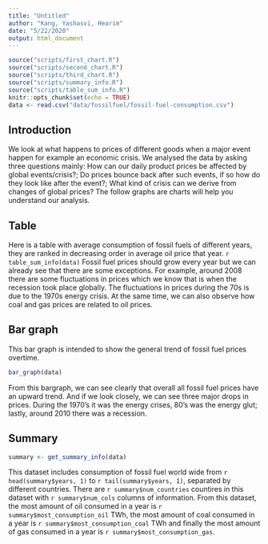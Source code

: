```yaml
---
title: "Untitled"
author: "Kang, Yashasvi, Hearim"
date: "5/22/2020"
output: html_document
---
```


```r
source("scripts/first_chart.R")
source("scripts/second_chart.R")
source("scripts/third_chart.R")
source("scripts/summary_info.R")
source("scripts/table_sum_info.R")
knitr::opts_chunk$set(echo = TRUE)
data <- read.csv("data/fossilfuel/fossil-fuel-consumption.csv")
```

## Introduction

We look at what happens to prices of different goods when a major event happen for example an economic crisis. We analysed the data by asking three questions mainly: How can our daily product prices be affected by global events/crisis?; Do prices bounce back after such events, if so how do they look like after the event?; What kind of crisis can we derive from changes of global prices? The follow graphs are charts will help you understand our analysis.

## Table
Here is a table with average consumption of fossil fuels of different years, they are ranked in decreasing order in average oil price that year.
`r table_sum_info(data)`
Fossil fuel prices should grow every year but we can already see that there are some exceptions. For example, around 2008 there are some fluctuations in prices which we know that is when the recession took place globally. The fluctuations in prices during the 70s is due to the 1970s energy crisis. At the same time, we can also observe how coal and gas prices are related to oil prices.

## Bar graph
This bar graph is intended to show the general trend of fossil fuel prices overtime.

```r
bar_graph(data)
```

From this bargraph, we can see clearly that overall all fossil fuel prices have an upward trend. And if we look closely, we can see three major drops in prices. During the 1970's it was the energy crises, 80's was the energy glut; lastly, around 2010 there was a recession.

## Summary
```r
summary <- get_summary_info(data)
```

This dataset includes consumption of fossil fuel world wide from `r head(summary$years, 1)` to `r tail(summary$years, 1)`, separated by different countries. There are `r summary$num_countries` countires in this dataset with `r summary$num_cols` columns of information. From this dataset, the most amount of oil consumed in a year is `r summary$most_consumption_oil` TWh, the most amount of coal consumed in a year is `r summary$most_consumption_coal` TWh and finally the most amount of gas consumed in a year is `r summary$most_consumption_gas`.
